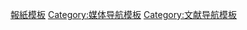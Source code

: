 {{Template category
|type = navbox
|description = 本分類是關於[[報紙|報紙]]的導航模板。
|help =
}}

[[Category:報紙模板|]]
[[Category:媒体导航模板|Category:媒体导航模板]]
[[Category:文献导航模板|Category:文献导航模板]]